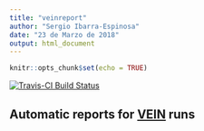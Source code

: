 ```yaml
---
title: "veinreport"
author: "Sergio Ibarra-Espinosa"
date: "23 de Marzo de 2018"
output: html_document
---
```


```r
knitr::opts_chunk$set(echo = TRUE)
```

[![Travis-CI Build Status](https://travis-ci.org/atmoschem/veinreport.svg?branch=master)](https://travis-ci.org/atmoschem/veinreport)

## Automatic reports for [VEIN](https://github.com/atmoschem/vein) runs 
